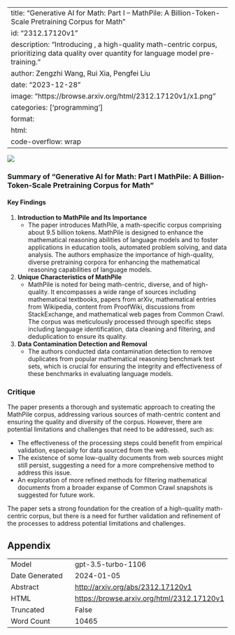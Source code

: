 
---
title: "Generative AI for Math: Part I -- MathPile: A Billion-Token-Scale Pretraining Corpus for Math"
id: "2312.17120v1"
description: "Introducing \textsc{MathPile}, a high-quality math-centric corpus, prioritizing data quality over quantity for language model pre-training."
author: Zengzhi Wang, Rui Xia, Pengfei Liu
date: "2023-12-28"
image: "https://browse.arxiv.org/html/2312.17120v1/x1.png"
categories: ['programming']
format:
  html:
    code-overflow: wrap
---

![](https://browse.arxiv.org/html/2312.17120v1/x1.png)

### Summary of "Generative AI for Math: Part I MathPile: A Billion-Token-Scale Pretraining Corpus for Math"

#### Key Findings

1. **Introduction to MathPile and Its Importance** 
   - The paper introduces MathPile, a math-specific corpus comprising about 9.5 billion tokens. MathPile is designed to enhance the mathematical reasoning abilities of language models and to foster applications in education tools, automated problem solving, and data analysis. The authors emphasize the importance of high-quality, diverse pretraining corpora for enhancing the mathematical reasoning capabilities of language models.

2. **Unique Characteristics of MathPile**
   - MathPile is noted for being math-centric, diverse, and of high-quality. It encompasses a wide range of sources including mathematical textbooks, papers from arXiv, mathematical entries from Wikipedia, content from ProofWiki, discussions from StackExchange, and mathematical web pages from Common Crawl. The corpus was meticulously processed through specific steps including language identification, data cleaning and filtering, and deduplication to ensure its quality.

3. **Data Contamination Detection and Removal** 
   - The authors conducted data contamination detection to remove duplicates from popular mathematical reasoning benchmark test sets, which is crucial for ensuring the integrity and effectiveness of these benchmarks in evaluating language models.

### Critique

The paper presents a thorough and systematic approach to creating the MathPile corpus, addressing various sources of math-centric content and ensuring the quality and diversity of the corpus. However, there are potential limitations and challenges that need to be addressed, such as:

- The effectiveness of the processing steps could benefit from empirical validation, especially for data sourced from the web.
- The existence of some low-quality documents from web sources might still persist, suggesting a need for a more comprehensive method to address this issue.
- An exploration of more refined methods for filtering mathematical documents from a broader expanse of Common Crawl snapshots is suggested for future work.

The paper sets a strong foundation for the creation of a high-quality math-centric corpus, but there is a need for further validation and refinement of the processes to address potential limitations and challenges.

## Appendix

|          |          |
|----------|----------|
| Model     | gpt-3.5-turbo-1106       |
| Date Generated     | 2024-01-05       |
| Abstract | [http://arxiv.org/abs/2312.17120v1](http://arxiv.org/abs/2312.17120v1)        |
| HTML     | [https://browse.arxiv.org/html/2312.17120v1](https://browse.arxiv.org/html/2312.17120v1)       |
| Truncated       | False       |
| Word Count       | 10465       |